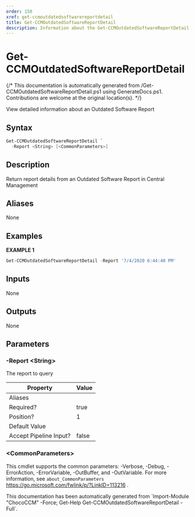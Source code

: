 ```yaml
---
order: 150
xref: get-ccmoutdatedsoftwarereportdetail
title: Get-CCMOutdatedSoftwareReportDetail
description: Information about the Get-CCMOutdatedSoftwareReportDetail function
---
```


# Get-CCMOutdatedSoftwareReportDetail

{/* This documentation is automatically generated from /Get-CCMOutdatedSoftwareReportDetail.ps1 using GenerateDocs.ps1. Contributions are welcome at the original location(s). */}

View detailed information about an Outdated Software Report

## Syntax

```powershell
Get-CCMOutdatedSoftwareReportDetail `
  -Report <String> [<CommonParameters>]
```

## Description

Return report details from an Outdated Software Report in Central Management


## Aliases

None

## Examples

 **EXAMPLE 1**

```powershell
Get-CCMOutdatedSoftwareReportDetail -Report '7/4/2020 6:44:40 PM'

```

## Inputs

None

## Outputs

None

## Parameters

###  -Report &lt;String&gt;
The report to query

Property               | Value
---------------------- | -----
Aliases                |
Required?              | true
Position?              | 1
Default Value          |
Accept Pipeline Input? | false

### &lt;CommonParameters&gt;

This cmdlet supports the common parameters: -Verbose, -Debug, -ErrorAction, -ErrorVariable, -OutBuffer, and -OutVariable. For more information, see `about_CommonParameters` https://go.microsoft.com/fwlink/p/?LinkID=113216 .



<Xref title="Function Reference" value="chococcm-functions" />

<Callout type="info">
    This documentation has been automatically generated from `Import-Module "ChocoCCM" -Force; Get-Help Get-CCMOutdatedSoftwareReportDetail -Full`.
</Callout>
